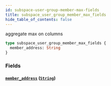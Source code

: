 ```yaml
---
id: subspace-user-group-member-max-fields
title: subspace_user_group_member_max_fields
hide_table_of_contents: false
---
```



aggregate max on columns

```graphql
type subspace_user_group_member_max_fields {
  member_address: String
}
```


### Fields

#### [`member_address`](#) ([`String`](../scalars/string))






